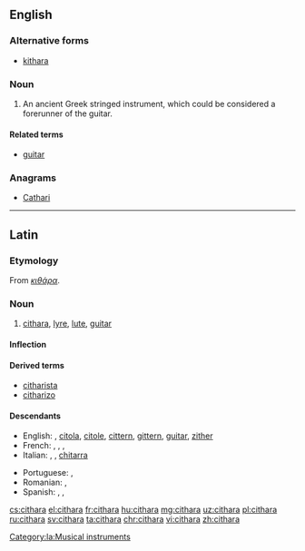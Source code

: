 ==English==

===Alternative forms===
* [[kithara]]

===Noun===
{{en-noun|s|citharai}}

# {{context|musici|lang=en}} An ancient Greek stringed instrument, which could be considered a forerunner of the guitar.  

====Related terms====
* [[guitar]]

===Anagrams===
* [[Cathari#English|Cathari]]

----
==Latin==

===Etymology===
From {{etyl|grc|la}} ''[[κιθάρα]]''.

===Noun===
{{la-noun|cithara|citharae|citharae|f|first}}

# [[#English|cithara]], [[lyre]], [[lute]], [[guitar]]

====Inflection====
{{la-decl-1st|cithar}}

====Derived terms====
* [[citharista]]
* [[citharizo]]

====Descendants====
{{top2}}
* English: {{l|en|cithara}}, [[citola]], [[citole]], [[cittern]], [[gittern]], [[guitar]], [[zither]]  
* French: {{l|fr|cithare}}, {{l|fr|cistre}}, {{l|fr|citole}}, {{l|fr|guitare}}
* Italian: {{l|it|cetra}}, {{l|it|citara}}, [[chitarra]]
{{mid2}}
* Portuguese: {{l|pt|cítola}}, {{l|pt|guitarra}}
* Romanian: {{l|ro|ceteră}}, {{l|ro|chitară}}
* Spanish: {{l|es|cítola}}, {{l|es|cítora}}, {{l|es|guitarra}}
{{bottom}}

[[Category:la:Musical instruments]]

[[cs:cithara]]
[[el:cithara]]
[[fr:cithara]]
[[hu:cithara]]
[[mg:cithara]]
[[uz:cithara]]
[[pl:cithara]]
[[ru:cithara]]
[[sv:cithara]]
[[ta:cithara]]
[[chr:cithara]]
[[vi:cithara]]
[[zh:cithara]]